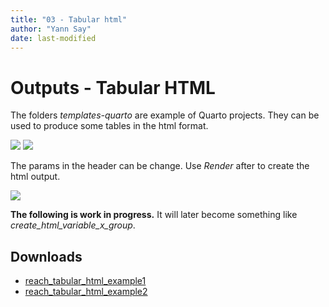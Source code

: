 ```yaml
---
title: "03 - Tabular html"
author: "Yann Say"
date: last-modified
---
```

# Outputs - Tabular HTML

The folders *templates-quarto*  are example of Quarto projects. They can be used to produce some tables in the html format.

![](../config/images/tabular_html_folder.png)
![](../config/images/tabular_html_quarto_file.png)

The params in the header can be change. Use *Render* after to create the html output.

![](../config/images/tabular_html_output.png)


::: {.callout-note .column-margin}
**The following is work in progress.** It will later become something like *create_html_variable_x_group*.
:::

## Downloads

- [reach_tabular_html_example1](../templates-quarto/reach_tabular_html_example1.zip)
- [reach_tabular_html_example2](../templates-quarto/reach_tabular_html_example2.zip)
